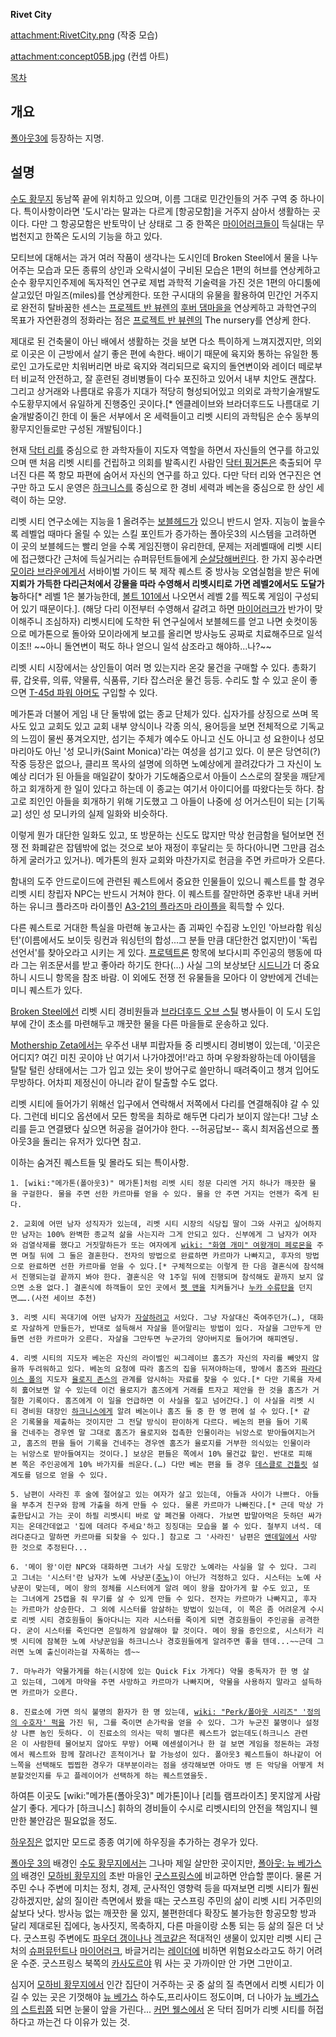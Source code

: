 '''Rivet City'''

attachment:RivetCity.png
(작중 모습)

attachment:concept05B.jpg
(컨셉 아트)

[[목차]]

== 개요 ==
[[폴아웃3]]에 등장하는 지명.

== 설명 ==
[[수도 황무지]] 동남쪽 끝에 위치하고 있으며, 이름 그대로 민간인들의 거주 구역 중 하나이다. 특이사항이라면 '도시'라는 말과는 다르게 [항공모함]을 거주지 삼아서 생활하는 곳이다. 다만 그 항공모함은 반토막이 난 상태로 그 중 한쪽은 [[마이어러크]]들이 득실대는 무법천지고 한쪽은 도시의 기능을 하고 있다.

모티브에 대해서는 과거 여러 작품이 생각나는 도시인데 Broken Steel에서 물을 나누어주는 모습과 모든 종류의 상인과 오락시설이 구비된 모습은 1편의 허브를 연상케하고 순수 황무지인주제에 독자적인 연구로 제법 과학적 기술력을 가진 것은 1편의 아디툼에 살고있던 마일즈(miles)를 연상케한다. 또한 구시대의 유물을 활용하여 민간인 거주지로 완전히 탈바꿈한 센스는 [[프로젝트 반 뷰렌]]의 [[후버 댐]]마을을 연상케하고 과학연구의 목표가 자연환경의 정화라는 점은 [[프로젝트 반 뷰렌]]의 The nursery를 연상케 한다.

제대로 된 건축물이 아닌 배에서 생활하는 것을 보면 다소 특이하게 느껴지겠지만, 의외로 이곳은 이 근방에서 살기 좋은 편에 속한다. 배이기 때문에 육지와 통하는 유일한 통로인 고가도로만 치워버리면 바로 육지와 격리되므로 육지의 돌연변이와 레이더 떼로부터 비교적 안전하고, 잘 훈련된 경비병들이 다수 포진하고 있어서 내부 치안도 괜찮다. 그리고 상거래와 나름대로 유흥가 지대가 적당히 형성되어있고 의외로 과학기술개발도 수도황무지에서 유일하게 진행중인 곳이다.[* 엔클레이브와 브라더후드도 나름대로 기술개발중이긴 한데 이 둘은 서부에서 온 세력들이고 리벳 시티의 과학팀은 순수 동부의 황무지인들로만 구성된 개발팀이다.]

현재 [[닥터 리]]를 중심으로 한 과학자들이 지도자 역할을 하면서 자신들의 연구를 하고있으며 맨 처음 리벳 시티를 건립하고 의회를 발족시킨 사람인 [[닥터 핑거톤]]은 축출되어 무너진 다른 쪽 항모 파편에 숨어서 자신의 연구를 하고 있다. 다만 닥터 리와 연구진은 연구만 하고 도시 운영은 [[하크니스]]를 중심으로 한 경비 세력과 베논을 중심으로 한 상인 세력이 하는 모양.

리벳 시티 연구소에는 지능을 1 올려주는 [[보블헤드]]가 있으니 반드시 얻자. 지능이 높을수록 레벨업 때마다 올릴 수 있는 스킬 포인트가 증가하는 폴아웃3의 시스템을 고려하면 이 곳의 보블헤드는 빨리 얻을 수록 게임진행이 유리한데, 문제는 저레벨때에 리벳 시티에 접근했다간 근처에 득실거리는 슈퍼뮤턴트들에게 [[순살]]당해버린다. 한 가지 꽁수라면 [[모이라 브라운]]에게서 서바이벌 가이드 북 제작 퀘스트 중 방사능 오염실험을 받은 뒤에 '''지뢰가 가득한 다리근처에서 강물을 따라 수영해서 리벳시티로 가면 레벨2에서도 도달가능'''하다[* 레벨 1은 불가능한데, [[볼트 101]]에서 나오면서 레벨 2를 찍도록 게임이 구성되어 있기 때문이다.]. (해당 다리 이전부터 수영해서 갈려고 하면 [[마이어러크]]가 반가이 맞이해주니 조심하자) 리벳시티에 도착한 뒤 연구실에서 보블헤드를 얻고 나면 숏컷이동으로 메가톤으로 돌아와 모이라에게 보고를 올리면 방사능도 공짜로 치료해주므로 일석이조!! ~~아니 돌연변이 퍽도 하나 얻으니 일석 삼조라고 해야하...나?~~

리벳 시티 시장에서는 상인들이 여러 명 있는지라 온갖 물건을 구매할 수 있다. 총화기류, 갑옷류, 의류, 약물류, 식품류, 기타 잡스러운 물건 등등. 수리도 할 수 있고 운이 좋으면 [[T-45d 파워 아머]]도 구입할 수 있다.

메가톤과 더불어 게임 내 단 둘밖에 없는 종교 단체가 있다. 십자가를 상징으로 쓰며 목사도 있고 교회도 있고 교회 내부 양식이나 각종 의식, 용어등을 보면 전체적으로 기독교의 느낌이 물씬 풍겨오지만, 섬기는 주체가 예수도 아니고 신도 아니고 성 요한이나 성모 마리아도 아닌 '성 모니카(Saint Monica)'라는 여성을 섬기고 있다. 이 분은 당연히(?) 작중 등장은 없으나, 클리프 목사의 설명에 의하면 노예상에게 끌려갔다가 그 자신이 노예상 리더가 된 아들을 매일같이 찾아가 기도해줌으로서 아들이 스스로의 잘못을 깨닫게 하고 회개하게 한 일이 있다고 하는데 이 종교는 여기서 아이디어를 따왔다는듯 하다. 참고로 죄인인 아들을 회개하기 위해 기도했고 그 아들이 나중에 성 어거스틴이 되는 [기독교] 성인 성 모니카의 실제 일화와 비슷하다.

이렇게 뭔가 대단한 일화도 있고, 또 방문하는 신도도 많지만 막상 헌금함을 털어보면 전쟁 전 화폐같은 잡템밖에 없는 것으로 보아 재정이 후달리는 듯 하다(아니면 그만큼 검소하게 굴러가고 있거나). 메가톤의 원자 교회와 마찬가지로 헌금을 주면 카르마가 오른다.

함내의 도주 안드로이드에 관련된 퀘스트에서 중요한 인물들이 있으니 퀘스트를 할 경우 리벳 시티 창립자 NPC는 반드시 거쳐야 한다. 이 퀘스트를 잘만하면 중후반 내내 커버하는 유니크 플라즈마 라이플인 [[A3-21의 플라즈마 라이플]]을 획득할 수 있다.

다른 퀘스트로 거대한 특실을 마련해 놓고사는 좀 괴짜인 수집광 노인인 '아브라함 워싱턴'(이름에서도 보이듯 링컨과 워싱턴의 합성...그 분들 만큼 대단한건 없지만)이 '독립 선언서'를 찾아오라고 시키는 게 있다. [[프로텍트론]] 항목에 보다시피 주인공의 행동에 따라 그는 위조문서를 받고 좋아라 하기도 한다(…) 사실 그의 보상보단 [[시드니]]가 더 중요하니 시드니 항목을 참조 바람. 이 외에도 전쟁 전 유물들을 모아다 이 양반에게 건네는 미니 퀘스트가 있다.

[[Broken Steel]]에선 리벳 시티 경비원들과 [[브라더후드 오브 스틸]] 병사들이 이 도시 도입부에 간이 초소를 마련해두고 깨끗한 물을 다른 마을들로 운송하고 있다.

[[Mothership Zeta]]에서는 우주선 내부 피랍자들 중 리벳시티 경비병이 있는데, '이곳은 어디지? 여긴 미친 곳이야 난 여기서 나가야겠어!'라고 하며 우왕좌왕하는데 아이템을 탈탈 털린 상태에서는 그가 입고 있는 옷이 방어구로 쓸만하니 때려죽이고 챙겨 입어도 무방하다. 어차피 제정신이 아니라 같이 탈출할 수도 없다.

리벳 시티에 들어가기 위해선 입구에서 연락해서 저쪽에서 다리를 연결해줘야 갈 수 있다. 그런데 비디오 옵션에서 모든 항목을 최하로 해두면 다리가 보이지 않는다! 그냥 소리를 듣고 연결됐다 싶으면 허공을 걸어가야 한다. --허공답보-- 혹시 최저옵션으로 폴아웃3을 돌리는 유저가 있다면 참고.

이하는 숨겨진 퀘스트들 및 몰라도 되는 특이사항.

 1. [wiki:"메가톤(폴아웃3)" 메가톤]처럼 리벳 시티 정문 다리엔 거지 하나가 깨끗한 물을 구걸한다. 물을 주면 선한 카르마를 얻을 수 있다. 물을 안 주면 거지는 언젠가 죽게 된다.

 2. 교회에 어떤 남자 성직자가 있는데, 리벳 시티 시장의 식당집 딸이 그와 사귀고 싶어하지만 남자는 100% 완벽한 종교적 삶을 사는지라 그게 안되고 있다. 신부에게 그 남자가 여자와 검열삭제를 했다고 거짓말하든가 또는 여자에게 [[wiki: "화염 개미" 여왕개미 페로몬]]을 주면 며칠 뒤에 그 둘은 결혼한다. 전자의 방법으로 완료하면 카르마가 나빠지고, 후자의 방법으로 완료하면 선한 카르마를 얻을 수 있다.[* 구체적으로는 이렇게 한 다음 결혼식에 참석해서 진행되는걸 끝까지 봐야 한다. 결혼식은 약 1주일 뒤에 진행되며 참석해도 끝까지 보지 않으면 소용 없다.] 결혼식에 하객들이 모인 곳에서 [[펫 맨]]을 치켜들거나 [[누카 수류탄]]을 던지면…….(사전 세이브 추천)

 3. 리벳 시티 꼭대기에 어떤 남자가 [[자살]]하려고 서있다. 그냥 자살대신 죽여주던가(…), 대화로 자살하게 만들든가, 반대로 설득해서 자살을 뜯어말리는 방법이 있다. 자살을 그만두게 만들면 선한 카르마가 오른다. 자살을 그만두면 누군가의 양아버지로 들어가며 해피엔딩.

 4. 리벳 시티의 지도자 베논은 자신의 라이벌인 씨그레이브 홈즈가 자신의 자리를 빼앗지 않을까 두려워하고 있다. 베논의 요청에 따라 홈즈의 집을 뒤져야하는데, 방에서 홈즈와 [[파라다이스 폴]]의 지도자 [[율로지 존스]]의 관계를 암시하는 자료를 찾을 수 있다.[* 다만 기록을 자세히 훓어보면 알 수 있는데 이건 율로지가 홈즈에게 거래를 트자고 제안을 한 것을 홈즈가 거절한 기록이다. 홈즈에게 이 일을 언급하면 이 사실을 짚고 넘어간다.] 이 사실을 리벳 시티 경비원 대장인 [[하크니스]]에게 알려 베논이나 홈즈 둘 중 한 명 편에 설 수 있다.[* 같은 기록물을 제출하는 것이지만 그 전달 방식이 판이하게 다르다. 베논의 편을 들어 기록을 건네주는 경우엔 말 그대로 홈즈가 율로지와 접촉한 인물이라는 뉘앙스로 받아들여지는거고, 홈즈의 편을 들어 기록을 건네주는 경우엔 홈즈가 율로지를 거부한 의식있는 인물이라는 뉘앙스로 받아들여지는 것이다.] 보상은 편들은 쪽에서 10% 물건값 할인. 반대로 피해본 쪽은 주인공에게 10% 바가지를 씌운다.(…) 다만 베논 편을 들 경우 [[데스클로 건틀릿]] 설계도를 덤으로 얻을 수 있다.

 5. 남편이 사라진 후 술에 절어살고 있는 여자가 살고 있는데, 아들과 사이가 나쁘다. 아들을 부추겨 친구와 함께 가출을 하게 만들 수 있다. 물론 카르마가 나빠진다.[* 근데 막상 가출한답시고 가는 곳이 하필 리벳시티 바로 앞 폐건물 아래다. 가보면 밥말아먹은 듯하던 싸가지는 온데간데없고 '집에 데려다 주세요'하고 징징대는 모습을 볼 수 있다. 철부지 녀석. 데려다준다고 말하면 카르마를 되찾을 수 있다.] 참고로 그 '사라진' 남편은 [[앤데일]]에서 사망한 것으로 추정된다...

 6. '메이 왕'이란 NPC와 대화하면 그녀가 사실 도망간 노예라는 사실을 알 수 있다. 그리고 그녀는 '시스터'란 남자가 노예 사냥꾼([[추노]])이 아닌가 걱정하고 있다. 시스터는 노예 사냥꾼이 맞는데, 메이 왕의 정체를 시스터에게 알려 메이 왕을 잡아가게 할 수도 있고, 또는 그녀에게 25캡을 줘 무기를 살 수 있게 만들 수 있다. 전자는 카르마가 나빠지고, 후자는 카르마가 상승한다. 그 외에 시스터를 암살하는 방법이 있는데, 이 쪽은 좀 어려운게 수시로 리벳 시티 경호원들이 돌아다니는 지라 시스터를 죽이게 되면 경호원들이 주인공을 공격한다. 굳이 시스터를 죽인다면 은밀하게 암살해야 할 것이다. 메이 왕을 증인으로, 시스터가 리벳 시티에 잠복한 노예 사냥꾼임을 하크니스나 경호원들에게 알려주면 좋을 텐데...~~근데 그러면 노예 출신이라는걸 자폭하는 셈~~
  
 7. 마누라가 약물가게를 하는(시장에 있는 Quick Fix 가게다) 약물 중독자가 한 명 살고 있는데, 그에게 마약을 주면 사망하고 카르마가 나빠지며, 약물을 사용하지 말라고 설득하면 카르마가 오른다.

 8. 진료소에 가면 의식 불명의 환자가 한 명 있는데, [[wiki: "Perk/폴아웃 시리즈" '정의의 수호자' 퍽]]을 가진 뒤, 그를 죽이면 손가락을 얻을 수 있다. 그가 누군진 불명이나 설정상 나쁜 놈인 듯하다. 이 진료소의 의사는 딱히 별다른 퀘스트가 없는데도(하크니스 관련은 이 사람한테 물어보지 않아도 무방) 어째 에센셜이거나 한 걸 보면 게임을 정돈하는 과정에서 퀘스트와 함께 잘려나간 흔적이거나 할 가능성이 있다. 폴아웃3 퀘스트들이 하나같이 어느쪽을 선택해도 찝찝한 경우가 대부분이라는 점을 생각해보면 아마도 병 든 악당을 어떻게 처분할것인지를 두고 플레이어가 선택하게 하는 퀘스트였을듯.

하여튼 이곳도 [wiki:"메가톤(폴아웃3)" 메가톤]이나 [리틀 램프라이츠] 못지않게 사람 살기 좋다. 게다가 [하크니스] 휘하의 경비들이 수시로 리벳시티의 안전을 책임지니 웬만한 불안감은 필요없을 정도.

[[하우징]]은 없지만 모드로 종종 여기에 하우징을 추가하는 경우가 있다.

[[폴아웃 3]]의 배경인 [[수도 황무지]]에서는 그나마 제일 살만한 곳이지만, [[폴아웃: 뉴 베가스]]의 배경인 [[모하비 황무지]]의 초반 마을인 [[굿스프링스]]에 비교하면 안습할 뿐이다. 물론 거주민 수나 주변에 미치는 정치, 경제, 군사적인 영향력 등을 따져보면 리벳 시티가 훨씬 강하겠지만, 삶의 질이란 측면에서 봤을 때는 굿스프링 주민의 삶이 리벳 시티 거주민의 삶보다 낫다. 방사능 없는 깨끗한 물 있지, 불편한데다 확장도 불가능한 항공모항 방과 달리 제대로된 집에다, 농사짓지, 목축하지, 다른 마을이랑 소통 되는 등 삶의 질은 더 낫다. 굿스프링 주변에도 [[파우더 갱]]이나나 [[겍코]]같은 적대적인 생물이 있지만 리벳 시티 근처의 [[슈퍼뮤턴트]]나 [[마이어러크]], 바글거리는 [[레이더]]에 비하면 위험요소라고도 하기 어려운 수준.  굿스프링스 북쪽의 [[카사도르]]야 뭐 사는 곳 가까이만 안 가면 그만이고. 

심지어 [[모하비 황무지]]에서 인간 집단이 거주하는 곳 중 삶의 질 측면에서 리벳 시티가 이길 수 있는 곳은 기껏해야 [[뉴 베가스]] 하수도,프리사이드 정도이며, 더 나아가 [[뉴 베가스]]의 [[스트립]]쯤 되면 눈물이 앞을 가린다... [[커먼 웰스]]에서 온 닥터 짐머가 리벳 시티를 허접하다고 까는건 다 이유가 있는 것.
